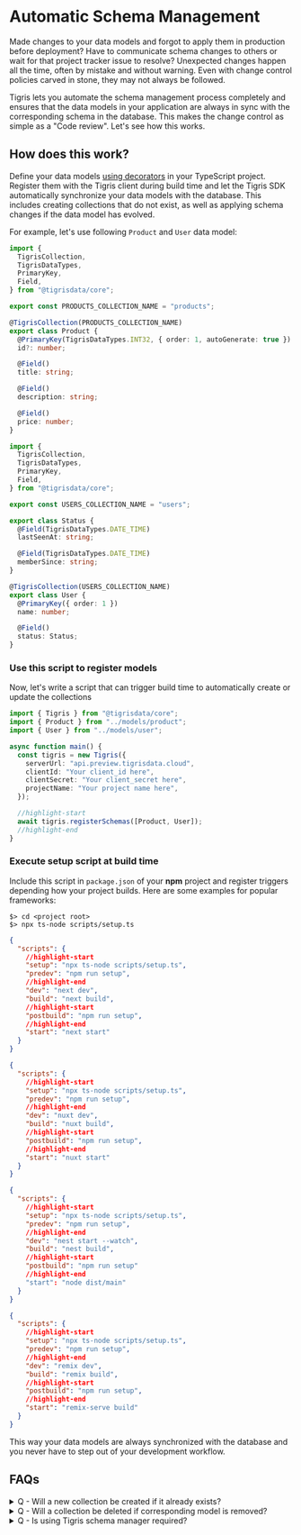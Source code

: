 
# Automatic Schema Management

Made changes to your data models and forgot to apply them in production before deployment? Have
to communicate schema changes to others or wait for that project tracker issue to resolve? Unexpected
changes happen all the time, often by mistake and without warning. Even with change control policies
carved in stone, they may not always be followed.

Tigris lets you automate the schema management process completely and ensures that the data models
in your application are always in sync with the corresponding schema in the database. This makes the
change control as simple as a "Code review". Let's see how this works.

## How does this work?

Define your data models [using decorators](datamodel.mdx#declare-using-decorators) in your TypeScript project.
Register them with the Tigris client during build time and let the Tigris SDK automatically synchronize your
data models with the database. This includes creating collections that do not exist, as well as
applying schema changes if the data model has evolved.

For example, let's use following `Product` and `User` data model:

```ts title="models/tigris/product.ts"
import {
  TigrisCollection,
  TigrisDataTypes,
  PrimaryKey,
  Field,
} from "@tigrisdata/core";

export const PRODUCTS_COLLECTION_NAME = "products";

@TigrisCollection(PRODUCTS_COLLECTION_NAME)
export class Product {
  @PrimaryKey(TigrisDataTypes.INT32, { order: 1, autoGenerate: true })
  id?: number;

  @Field()
  title: string;

  @Field()
  description: string;

  @Field()
  price: number;
}
```

```ts title="models/tigris/user.ts"
import {
  TigrisCollection,
  TigrisDataTypes,
  PrimaryKey,
  Field,
} from "@tigrisdata/core";

export const USERS_COLLECTION_NAME = "users";

export class Status {
  @Field(TigrisDataTypes.DATE_TIME)
  lastSeenAt: string;

  @Field(TigrisDataTypes.DATE_TIME)
  memberSince: string;
}

@TigrisCollection(USERS_COLLECTION_NAME)
export class User {
  @PrimaryKey({ order: 1 })
  name: number;

  @Field()
  status: Status;
}
```

### Use this script to register models

Now, let's write a script that can trigger build time to automatically create or update the collections

```ts title="scripts/setup.ts"
import { Tigris } from "@tigrisdata/core";
import { Product } from "../models/product";
import { User } from "../models/user";

async function main() {
  const tigris = new Tigris({
    serverUrl: "api.preview.tigrisdata.cloud",
    clientId: "Your client_id here",
    clientSecret: "Your client_secret here",
    projectName: "Your project name here",
  });

  //highlight-start
  await tigris.registerSchemas([Product, User]);
  //highlight-end
}
```

### Execute setup script at build time

Include this script in `package.json` of your **npm** project and register triggers depending how your
project builds. Here are some examples for popular frameworks:

<Tabs>
<TabItem value="cli" label="CLI">

```shell
$> cd <project root>
$> npx ts-node scripts/setup.ts
```

</TabItem>

<TabItem value="nextjs" label="Next.js">

```json title="package.json"
{
  "scripts": {
    //highlight-start
    "setup": "npx ts-node scripts/setup.ts",
    "predev": "npm run setup",
    //highlight-end
    "dev": "next dev",
    "build": "next build",
    //highlight-start
    "postbuild": "npm run setup",
    //highlight-end
    "start": "next start"
  }
}
```

</TabItem>

<TabItem value="nuxtjs" label="NuxtJS">

```json title="package.json"
{
  "scripts": {
    //highlight-start
    "setup": "npx ts-node scripts/setup.ts",
    "predev": "npm run setup",
    //highlight-end
    "dev": "nuxt dev",
    "build": "nuxt build",
    //highlight-start
    "postbuild": "npm run setup",
    //highlight-end
    "start": "nuxt start"
  }
}
```

</TabItem>

<TabItem value="nestjs" label="NestJS">

```json title="package.json"
{
  "scripts": {
    //highlight-start
    "setup": "npx ts-node scripts/setup.ts",
    "predev": "npm run setup",
    //highlight-end
    "dev": "nest start --watch",
    "build": "nest build",
    //highlight-start
    "postbuild": "npm run setup"
    //highlight-end
    "start": "node dist/main"
  }
}
```

</TabItem>

<TabItem value="remix" label="Remix">

```json title="package.json"
{
  "scripts": {
    //highlight-start
    "setup": "npx ts-node scripts/setup.ts",
    "predev": "npm run setup",
    //highlight-end
    "dev": "remix dev",
    "build": "remix build",
    //highlight-start
    "postbuild": "npm run setup",
    //highlight-end
    "start": "remix-serve build"
  }
}
```

</TabItem>
</Tabs>

This way your data models are always synchronized with the database and you never have to step out of
your development workflow.

## FAQs

<details>
  <summary>Q - Will a new collection be created if it already exists?</summary>

- No, a new collection will not be created. However, Tigris will attempt to modify the existing
  schema if there are changes. [Learn more about schema modification in Tigris](schema.mdx#modifying-the-schema)

</details>

<details>
  <summary>Q - Will a collection be deleted if corresponding model is removed?</summary>

- No, that would be an unsafe operation. Users have to explicitly delete collection(s).

</details>

<details>
  <summary>Q - Is using Tigris schema manager required?</summary>

- No, this is just one convenient method to simplify your development workflow.

</details>
